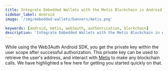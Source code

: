```yaml
---
title: Integrate Embedded Wallets with the Metis Blockchain in Android
sidebar_label: Android
image: '/img/embedded-wallets/banners/metis.png'

keywords: [android, metis, web3auth, authentication, blockchain]
description: 'Integrate Embedded Wallets with the Metis Blockchain in Android | Embedded Wallets'
---
```



<SEO
  title="Integrate Embedded Wallets with the Metis Blockchain in Android"
  description="Integrate Embedded Wallets with the Metis Blockchain in Android | Embedded Wallets"
  image="https://docs.metamask.io/img/embedded-wallets/banners/metis.png"
  slug="/embedded-wallets/connect-blockchain/evm/metis/android"
/>

While using the Web3Auth Android SDK, you get the private key within the user scope after successful authorization. This private key can be used to retrieve the user's address, and interact with [Metis](https://metis.io) to make any blockchain calls. We have highlighted a few here for getting you started quickly on that.

<EVMInteraction />
